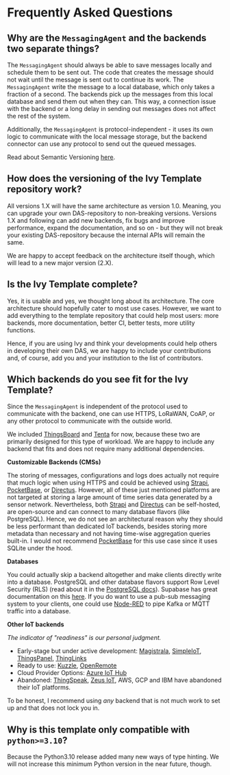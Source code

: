 
# Frequently Asked Questions

## Why are the `MessagingAgent` and the backends two separate things?

The `MessagingAgent` should always be able to save messages locally and schedule them to be sent out. The code that creates the message should not wait until the message is sent out to continue its work. The `MessagingAgent` write the message to a local database, which only takes a fraction of a second. The backends pick up the messages from this local database and send them out when they can. This way, a connection issue with the backend or a long delay in sending out messages does not affect the rest of the system.

Additionally, the `MessagingAgent` is protocol-independent - it uses its own logic to communicate with the local message storage, but the backend connector can use any protocol to send out the queued messages.

Read about Semantic Versioning [here](https://semver.org/).

## How does the versioning of the Ivy Template repository work?

All versions 1.X will have the same architecture as version 1.0. Meaning, you can upgrade your own DAS-repository to non-breaking versions. Versions 1.X and following can add new backends, fix bugs and improve performance, expand the documentation, and so on - but they will not break your existing DAS-repository because the internal APIs will remain the same.

We are happy to accept feedback on the architecture itself though, which will lead to a new major version (2.X).

## Is the Ivy Template complete?

Yes, it is usable and yes, we thought long about its architecture. The core architecture should hopefully cater to most use cases. However, we want to add everything to the template repository that could help most users: more backends, more documentation, better CI, better tests, more utility functions.

Hence, if you are using Ivy and think your developments could help others in developing their own DAS, we are happy to include your contributions and, of course, add you and your institution to the list of contributors.

## Which backends do you see fit for the Ivy Template?

Since the `MessagingAgent` is independent of the protocol used to communicate with the backend, one can use HTTPS, LoRaWAN, CoAP, or any other protocol to communicate with the outside world.

We included [ThingsBoard](https://thingsboard.io/) and [Tenta](https://tenta.onrender.com/) for now, because these two are primarily designed for this type of workload. We are happy to include any backend that fits and does not require many additional dependencies.

**Customizable Backends (CMSs)**

The storing of messages, configurations and logs does actually not require that much logic when using HTTPS and could be achieved using [Strapi](https://strapi.io/), [PocketBase](https://pocketbase.io/), or [Directus](https://directus.io/). However, all of these just mentioned platforms are not targeted at storing a large amount of time series data generated by a sensor network. Nevertheless, both [Strapi](https://strapi.io/) and [Directus](https://directus.io/) can be self-hosted, are open-source and can connect to many database flavors (like PostgreSQL). Hence, we do not see an architectural reason why they should be less performant than dedicated IoT backends, besides storing more metadata than necessary and not having time-wise aggregation queries built-in. I would not recommend [PocketBase](https://pocketbase.io/) for this use case since it uses SQLite under the hood.

**Databases**

You could actually skip a backend altogether and make clients directly write into a database. PostgreSQL and other database flavors support Row Level Security (RLS) (read about it in the [PostgreSQL docs](https://www.postgresql.org/docs/current/ddl-rowsecurity.html)). Supabase has great documentation on this [here](https://supabase.com/docs/guides/database/postgres/row-level-security). If you do want to use a pub-sub messaging system to your clients, one could use [Node-RED](https://nodered.org/) to pipe Kafka or MQTT traffic into a database.

**Other IoT backends**

_The indicator of "readiness" is our personal judgment._

- Early-stage but under active development: [Magistrala](https://github.com/absmach/magistrala), [SimpleIoT](https://simpleiot.org/), [ThingsPanel](https://github.com/ThingsPanel), [ThingLinks](https://github.com/mqttsnet/thinglinks)
- Ready to use: [Kuzzle](https://kuzzle.io/), [OpenRemote](https://github.com/openremote/openremote)
- Cloud Provider Options: [Azure IoT Hub](https://azure.microsoft.com/en-gb/products/iot-hub)
- Abandoned: [ThingSpeak](https://thingspeak.com/), [Zeus IoT](https://github.com/zmops/zeus-iot), AWS, GCP and IBM have abandoned their IoT platforms.

<Callout type="info">

To be honest, I recommend using _any_ backend that is not much work to set up and that does not lock you in.

</Callout>

## Why is this template only compatible with `python>=3.10`?

Because the Python3.10 release added many new ways of type hinting. We will not increase this minimum Python version in the near future, though.

